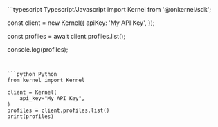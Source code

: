 <CodeGroup>
```typescript Typescript/Javascript
import Kernel from '@onkernel/sdk';

const client = new Kernel({
  apiKey: 'My API Key',
});

const profiles = await client.profiles.list();

console.log(profiles);
```


```python Python
from kernel import Kernel

client = Kernel(
    api_key="My API Key",
)
profiles = client.profiles.list()
print(profiles)
```
</CodeGroup>

